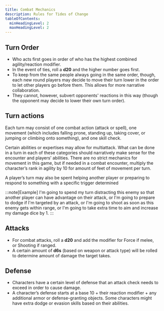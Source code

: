 ```yaml
---
title: Combat Mechanics
description: Rules for Tides of Change
tableOfContents:
  minHeadingLevel: 2
  maxHeadingLevel: 2
---
```


## Turn Order
- Who acts first goes in order of who has the highest combined agility/reaction modifier. 
- In the event of ties, roll a **d20** and the higher number goes first. 
- To keep from the same people always going in the same order, though, each new round players may decide to move their turn lower in the order to let other players go before them. This allows for more narrative collaboration. 
- They cannot, however, subvert opponents' reactions in this way (though the opponent may decide to lower their own turn order).

## Turn actions
Each turn may consist of one combat action (attack or spell), one movement (which includes falling prone, standing up, taking cover, or jumping or climbing onto something), and one skill check. 

Certain abilities or expertises may allow for multiattack. What can be done in a turn in each of these categories should narratively make sense for the encounter and players’ abilities. There are no strict mechanics for movement in this game, but if needed in a combat encounter, multiply the character’s rank in agility by 10 for amount of feet of movement per turn. 

A player’s turn may also be spent helping another player or preparing to respond to something with a specific trigger determined 

:::note[Example]
I'm going to spend my turn distracting this enemy so that another player can have advantage on their attack, or I'm going to prepare to dodge if I'm targeted by an attack, or I'm going to shoot as soon as this enemy gets within range, or I'm going to take extra time to aim and increase my damage dice by 1.
:::

## Attacks
- For combat attacks, roll a **d20** and add the modifier for Force if melee, or Shooting if ranged. 
- A certain amount of **d6s** (based on weapon or attack type) will be rolled to determine amount of damage the target takes. 

## Defense
- Characters have a certain level of defense that an attack check needs to exceed in order to cause damage.
- A character’s defense starts at a base 10 + their reaction modifier + any additional armor or defense-granting objects. Some characters might have extra dodge or evasion skills based on their abilities. 

